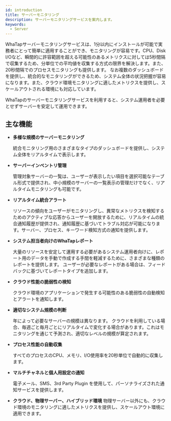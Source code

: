 ```yaml
---
id: introduction
title: サーバーモニタリング
description: サーバーモニタリングサービスを案内します。
keywords:
  - Server
---
```


WhaTapサーバーモニタリングサービスは、1分以内にインストールが可能で実務者にとって簡単に適用することができ、モニタリングが容易です。CPU、Disk I/Oなど、瞬間的に許容範囲を超える可能性のあるメトリクスに対しては5秒間隔で収集するため、分単位での平均値を収集する方式の限界を解決します。また、20秒間隔でのプロセスモニタリングも提供します。
なお複数のダッシュボードを提供し、統合的なモニタリングができるため、システム全体の状況把握が容易になります。また、クラウド環境モニタリングに適したメトリクスを提供し、スケールアウトされる環境にも対応しています。 

WhaTapのサーバーモニタリングサービスを利用すると、システム運用者を必要とせずサーバーを安定して運用できます。 

<Videos url="https://whatap-landing-resource.s3.ap-northeast-2.amazonaws.com/prd/application/monitoring_step_1.mp4" />

## 主な機能

- **多様な規模のサーバーモニタリング**

    統合モニタリング用のさまざまなタイプのダッシュボードを提供し、システム全体をリアルタイムで表示します。 

- **サーバーインベントリ管理**

    管理対象サーバーの一覧は、ユーザーが表示したい項目を選択可能なテーブル形式で提供され、中小規模のサーバーの一覧表示の管理だけでなく、リアルタイムモニタリングも可能です。

- **リアルタイム統合アラート**

    リソースの傾向をユーザーがモニタリングし、異常なメトリクスを検知するためのアクティブな応答からユーザーを開放するために、リアルタイムの統合通知履歴が提供され、通知履歴に基づいてトラブル対応が可能になります。サーバー、プロセス、キーワード検知方式の通知を提供します。

- **システム担当者向けのWhaTapレポート**

    大量のリソースを安定して運用する必要があるシステム運用者向けに、レポート用のデータを手動で作成する手間を軽減するために、さまざまな種類のレポートを提供します。 ユーザーが必要なレポートがある場合は、フィードバックに基づいてレポートタイプを追加します。

- **クラウド性能の脆弱性の検知**

    クラウド環境のアプリケーションで発生する可能性のある脆弱性の自動検知とアラートを通知します。

- **適切なシステム規模の判断**

    年によって必要なサーバーの規模は異なります。 クラウドを利用している場合、毎週ごと毎月ごとにリアルタイムで変化する場合があります。これはモニタリングを通じて予測され、適切なレベルの規模が算定されます。

- **プロセス性能の自動収集**

    すべてのプロセスのCPU、メモリ、I/O使用率を20秒単位で自動的に収集します。

- **マルチチャネルと個人用設定の通知**

    電子メール、SMS、3rd Party Plugin を使用して、パーソナライズされた通知サービスを提供します。

- **クラウド、物理サーバー、ハイブリッド環境**
  物理サーバー以外にも、クラウド環境のモニタリングに適したメトリクスを提供し、スケールアウト環境に適用できます。
